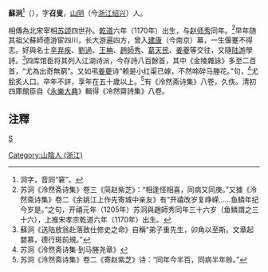 
'''蘇泂'''<ref>泂字，音同“窘”。</ref>（{{bd|1170年||？}}），字'''召叟'''，[[山阴县_(浙江省)|山阴]]（今[[浙江|浙江]][[绍兴|绍兴]]）人。

相傳為北宋宰相[[苏颂|苏颂]]四世孙。[[乾道_(南宋)|乾道]]六年（1170年）出生，与[[赵师秀|赵师秀]]同年。<ref>苏泂《泠然斋诗集》卷三《简赵紫芝》：“相逢怪相喜，同病又同庚。”又據《泠然斋诗集》卷二《余姚江上作先寄城中亲友》有“开禧改岁复峥嵘……鱼鳞年纪今岁是。”之句，开禧元年（1205年）苏泂與趙師秀同年三十六岁（鱼鳞謂之三十六），上推宋孝宗乾道六年（1170年）出生。</ref>早年随其祖父蘇師德游宦四川，长大游遍四方，曾入[[建康|建康]]（今南京）幕，一生偃蹇不得志。好與名士[[辛弃疾|辛弃疾]]、[[劉過|劉過]]、[[王柟|王柟]]、[[趙師秀|趙師秀]]、[[葛天民|葛天民]]、[[姜夔|姜夔]]等交往，又隨[[陆游|陆游]]學詩。<ref>蘇泂《送陆放翁赴落致仕修史之命》自稱“弟子重先生，卯角以至斯。文章起嬰慕，德行斑前規。”</ref>四库馆臣将其列入江湖诗派，今存詩八百餘首，其中《金陵雜詠》多至二百首，“尤為出奇無窮”。又如弔[[姜夔|姜夔]]诗“赖是小红渠已嫁，不然啼碎马塍花。”句，<ref>苏泂《泠然斋诗集·到马塍尧章》</ref>尤脍炙人口。卒年不詳，享年在五十歲以上。<ref>苏泂《泠然斋诗集》卷二《寄赵紫芝》诗：“同年今半百，同病半年赊。”</ref>有《泠然斋诗集》八卷，久佚。清初四庫館臣自《[[永樂大典|永樂大典]]》輯得《冷然齋詩集》八卷。

==注釋==
{{Wikisource author}}
{{reflist}}
[[category:宋朝詩人|S]]
[[Category:山陰人_(浙江)|Category:山陰人 (浙江)]]